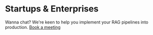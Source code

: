 # Startups & Enterprises

Wanna chat? We're keen to help you implement your RAG pipelines into production.
[Book a meeting](https://calendly.com/owen-uzg/google-meet-30-minutes)
